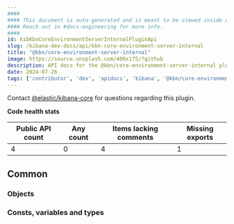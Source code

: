 ```yaml
---
####
#### This document is auto-generated and is meant to be viewed inside our experimental, new docs system.
#### Reach out in #docs-engineering for more info.
####
id: kibKbnCoreEnvironmentServerInternalPluginApi
slug: /kibana-dev-docs/api/kbn-core-environment-server-internal
title: "@kbn/core-environment-server-internal"
image: https://source.unsplash.com/400x175/?github
description: API docs for the @kbn/core-environment-server-internal plugin
date: 2024-07-26
tags: ['contributor', 'dev', 'apidocs', 'kibana', '@kbn/core-environment-server-internal']
---
```




Contact [@elastic/kibana-core](https://github.com/orgs/elastic/teams/kibana-core) for questions regarding this plugin.

**Code health stats**

| Public API count  | Any count | Items lacking comments | Missing exports |
|-------------------|-----------|------------------------|-----------------|
| 4 | 0 | 4 | 1 |

## Common

### Objects
<DocDefinitionList data={kbnCoreEnvironmentServerInternalObj.common.objects}/>

### Consts, variables and types
<DocDefinitionList data={kbnCoreEnvironmentServerInternalObj.common.misc}/>

